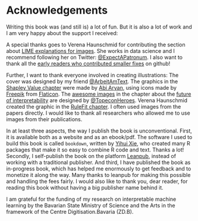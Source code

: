 # Acknowledgements

Writing this book was (and still is) a lot of fun.
But it is also a lot of work and I am very happy about the support I received:

A special thanks goes to Verena Haunschmid for contributing the section about [LIME explanations for images](#images-lime).
She works in data science and I recommend following her on Twitter: [\@ExpectAPatronum](https://twitter.com/ExpectAPatronum).
I also want to thank all the [early readers who contributed smaller fixes](https://github.com/christophM/interpretable-ml-book/graphs/contributors) on github!

Further, I want to thank everyone involved in creating illustrations: 
The cover was designed by my friend [\@ArbeitAmText](https://twitter.com/ArbeitAmText). 
The graphics in the [Shapley Value chapter](#shapley) were made by [Abi Aryan](https://twitter.com/GoAbiAryan), using icons made by [Freepik](http://www.freepik.com/) from [Flaticon](https://www.flaticon.com/).
The [awesome images](http://www.chojugiga.com/) in the chapter about the [future of interpretability](#future) are designed by [\@TopeconHeroes](https://twitter.com/topeconheroes).
Verena Haunschmid created the graphic in the [RuleFit chapter](#rulefit).
I often used images from the papers directly.
I would like to thank all researchers who allowed me to use images from their publications.


In at least three aspects, the way I publish the book is unconventional.
First, it is available both as a website and as an ebook/pdf.
The software I used to build this book is called `bookdown`, written by [Yihui Xie](https://yihui.name/), who created many R packages that make it so easy to combine R code and text. Thanks a lot!
Secondly, I self-publish the book on the platform [Leanpub](https://leanpub.com/), instead of working with a traditional publisher.
And third, I have published the book as in-progress book, which has helped me enormously to get feedback and to monetize it along the way.
Many thanks to leanpub for making this possible and handling the fees fairly.
I would also like to thank you, dear reader, for reading this book without having a big publisher name behind it.

I am grateful for the funding of my research on interpretable machine learning by the Bavarian State Ministry of Science and the Arts in the framework of the Centre Digitisation.Bavaria (ZD.B).
